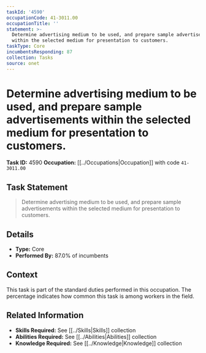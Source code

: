```yaml
---
taskId: '4590'
occupationCode: 41-3011.00
occupationTitle: ''
statement: >-
  Determine advertising medium to be used, and prepare sample advertisements
  within the selected medium for presentation to customers.
taskType: Core
incumbentsResponding: 87
collection: Tasks
source: onet
---
```

# Determine advertising medium to be used, and prepare sample advertisements within the selected medium for presentation to customers.

**Task ID:** 4590
**Occupation:** [[../Occupations|Occupation]] with code `41-3011.00`

## Task Statement

> Determine advertising medium to be used, and prepare sample advertisements within the selected medium for presentation to customers.

## Details

- **Type:** Core
- **Performed By:** 87.0% of incumbents

## Context

This task is part of the standard duties performed in this occupation. The percentage indicates how common this task is among workers in the field.

## Related Information

- **Skills Required:** See [[../Skills|Skills]] collection
- **Abilities Required:** See [[../Abilities|Abilities]] collection
- **Knowledge Required:** See [[../Knowledge|Knowledge]] collection
